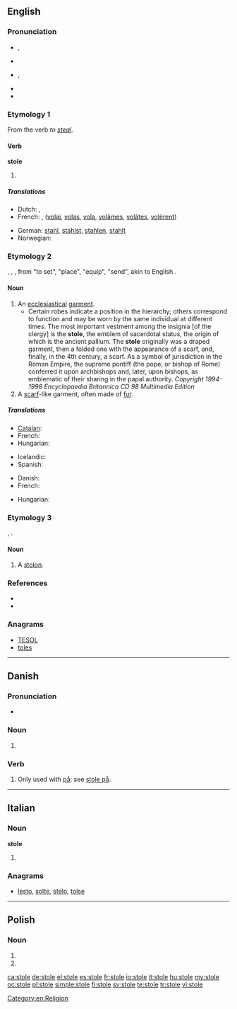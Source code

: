 ==English==

===Pronunciation===
* {{a|UK}} {{IPA|/ˈstəʊl/}}, {{SAMPA|/"st@Ul/}}
* {{rhymes|əʊl}}
* {{a|US}} {{IPA|/ˈstɔl/}}, {{SAMPA|/"stOl/}}
* {{audio|en-us-stole.ogg|Audio (US)}}
* {{rhymes|ɔl}}

===Etymology 1===
From the verb ''to [[steal]]''.

====Verb====
'''stole'''

# {{simple past of|[[steal]]}}

=====Translations=====
{{trans-top|simple past of ''to steal''}}
* Dutch: {{t+|nl|stal}}, {{t-|nl|stalen}}
* French: {{t+|fr|voler}}, ([[volai]], [[volas]], [[vola]], [[volâmes]], [[volâtes]], [[volèrent]])
{{trans-mid}}
* German: [[stahl]], [[stahlst]], [[stahlen]], [[stahlt]]
* Norwegian: {{t|no|stjal}}
{{trans-bottom}}

===Etymology 2===
{{etyl|ang}} {{term|stole|lang=ang}}, {{etyl|la}} {{term|stola}}, {{etyl|grc}} {{term|στολή||tr=stolē|stole, garment, equipment}}, from "to set", "place", "equip", "send", akin to English {{term|stall}}.

====Noun====
{{en-noun}}

# An [[ecclesiastical]] [[garment]].
#* Certain robes indicate a position in the hierarchy; others correspond to function and may be worn by the same individual at different times. The most important vestment among the insignia [of the clergy] is the '''stole''', the emblem of sacerdotal status, the origin of which is the ancient pallium. The '''stole''' originally was a draped garment, then a folded one with the appearance of a scarf, and, finally, in the 4th century, a scarf. As a symbol of jurisdiction in the Roman Empire, the supreme pontiff (the pope, or bishop of Rome) conferred it upon archbishops and, later, upon bishops, as emblematic of their sharing in the papal authority. ''Copyright 1994-1998 Encyclopaedia Britannica CD 98 Multimedia Edition''
# A [[scarf]]-like garment, often made of [[fur]].

=====Translations=====
{{trans-top|an ecclesiastical garment}}
* [[Catalan]]: {{t|ca|estola|f}}
* French: {{t+|fr|étole}}
* Hungarian: {{t-|hu|stóla}}
{{trans-mid}}
* Icelandic: {{t-|is|stóla|f}}
* Spanish: {{t|es|estola|f}}
{{trans-bottom}}

{{trans-top|a scarf-like garment, often made of fur}}
* Danish: {{t-|da|stola|c}}
* French: {{t+|fr|étole}}
{{trans-mid}}
* Hungarian: {{t-|hu|stóla}}
{{trans-bottom}}

===Etymology 3===
{{etyl|la}} {{term|stolo}}, {{term|-onis}}.

====Noun====
{{en-noun}}

# {{botany}} A [[stolon]].

===References===
* {{R:Webster 1913}}
* {{R:Online Etymology Dictionary}}

===Anagrams===
* [[TESOL#English|TESOL]]
* [[toles#English|toles]]

[[Category:en:Religion]]

----

==Danish==

===Pronunciation===
* {{IPA|/stoːlə/|[ˈsd̥oːlə]|lang=da}}

===Noun===
{{infl|da|noun form|g=c}}

# {{form of|plural indefinite|stol|lang=da}}

===Verb===
{{da-verb|stol|stole|stoler|stolede|har|stolet}}

# Only used with [[på]]: see [[stole på]].

----

==Italian==

===Noun===
'''stole''' {{f}}

# {{plural of|[[stola]]|lang=it}}

===Anagrams===
* [[lesto#Italian|lesto]], [[solte#Italian|solte]], [[stelo#Italian|stelo]], [[tolse#Italian|tolse]]

----

==Polish==

===Noun===
{{infl|pl|noun form|g=m}}

# {{inflection of|lang=pl|stół||loc|s}}
# {{inflection of|lang=pl|stół||voc|s}}

[[ca:stole]]
[[de:stole]]
[[el:stole]]
[[es:stole]]
[[fr:stole]]
[[io:stole]]
[[it:stole]]
[[hu:stole]]
[[my:stole]]
[[oc:stole]]
[[pl:stole]]
[[simple:stole]]
[[fi:stole]]
[[sv:stole]]
[[te:stole]]
[[tr:stole]]
[[vi:stole]]